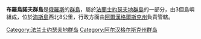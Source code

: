 '''布羅烏諾夫群島'''是[[俄羅斯|俄羅斯]]的[[群島|群島]]，屬於[[法蘭士約瑟夫地群島|法蘭士約瑟夫地群島]]的一部分，由3個島嶼組成，位於[[海斯島|海斯島]]西北8公里，行政方面由[[阿爾漢格爾斯克州|阿爾漢格爾斯克州]]負責管轄。

{{Russia-geo-stub}}
[[Category:法兰士约瑟夫地群岛|Category:法兰士约瑟夫地群岛]]
[[Category:阿尔汉格尔斯克州群岛|Category:阿尔汉格尔斯克州群岛]]